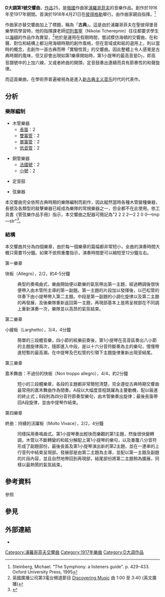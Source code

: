 {{NoteTA
|T=zh-cn:第1号交响曲 (普罗科菲耶夫);zh-tw:第1號交響曲 (普羅高菲夫);zh-hk:第1號交響曲 (浦羅哥菲夫);
|1=zh-cn:普罗科菲耶夫;zh-tw:普羅高菲夫;zh-hk:浦羅哥菲夫;
}}

'''D大調第1號交響曲'''，[[作品號|作品]]25，是[[俄國|俄國]]作曲家[[謝爾蓋·謝爾蓋耶維奇·普羅科菲耶夫|浦羅哥菲夫]]的音樂作品。創作於1916年至1917年期間。首演於1918年4月21日在[[彼得格勒|彼得格勒]]舉行。由作曲家親自指揮。<ref>Steinberg, Michael. "The Symphony: a listeners guide". p. 429-433. Oxford University Press, 1995</ref>

作曲家亦替交響曲加上了標題，稱為「'''古典'''」。這是由於浦羅哥菲夫在聖彼得堡音樂學院學習時，他的指揮課老師[[尼古拉·尼古拉耶维奇·切列普宁|切列普寧]]（Nikolai Tcherepnin）往往都要求學生以[[海頓|海頓]]的作品作為實習，<ref>英國廣播公司第3電台頻道節目 [http://www.bbc.co.uk/radio3/discoveringmusic/pipassets/ram/cdm0731prokofievclassical.ram Discovering Music] {{Wayback|url=http://www.bbc.co.uk/radio3/discoveringmusic/pipassets/ram/cdm0731prokofievclassical.ram |date=20191202220325 }} 由 1:00 至 3:40 (英文廣播)</ref>他於是運用在假期時間，嘗試模仿海頓的交響曲，在和聲、對位和結構上都沿用海頓時期的創作風格，但在音域或和絃的選用上，則以當時的概念，去創作一首古典而帶「實驗性質」的交響曲。因此整體上令人感覺是古典時期的風味，但又卻會出現如第1樂章開始時，第1小提琴的最高音是D<sub>7</sub>，即高音譜號中的上加六線，又或者終曲的開頭，定音鼓奏出連續而具有節奏性的和聲旋律。

而這首樂曲，在學術界普遍被視為是進入[[新古典主义音乐|新古典主义音乐]]时代的代表作。

== 分析 ==
=== 樂隊編制 ===
{{multicol}}
* 木管樂器
** [[長笛|長笛]]：2
** [[雙簧管|雙簧管]]：2
** [[單簧管|單簧管]]：2
** [[低音管|低音管]]：2
{{multicol-break}}
* 銅管樂器
** [[法國號|法國號]]：2
** [[小號|小號]]：2
{{multicol-break}}
* 定音鼓
{{multicol-break}}
* 弦樂器
{{multicol-end}}

本交響曲完全依照古典時期的樂隊編制而創作，因此縱然當時各種木管變種樂器，長號及各類型的敲擊樂器已經成為樂隊的常規樂器之一，但全都不在此使用。依工具書《管弦樂作品手冊》指示，本交響曲之配器可簡記為"2 2 2 2—2 2 0 0—tmp—str"<ref>{{Cite book|title=''ORCHESTRAL MUSIC: A Handbook.''|url=https://archive.org/details/orchestralmusic00dani|last=Daniels|first=David|publisher=Scarecrow Press, Inc.|year=1996|isbn=0-8108-3228-3|location=Lanham|pages=[https://archive.org/details/orchestralmusic00dani/page/n327 315]|edition=3rd ed.}}</ref>。

=== 結構 ===
本交響曲共分為四個樂章，由於每一個樂章的篇幅都非常短小，全曲的演奏時間大概只需要15分鐘。如果不依照重覆指示，演奏時間更可以縮短至12分鐘左右。

;第一樂章
快板（Allegro），2/2，約4-5分鐘
: 典型的奏鳴曲式，樂曲開始便以歡樂的氣氛帶出第一主題，經過轉調後很快便帶入由木管所主導的第一副題。第一主題的片段加以發揮後，以巴松管的伴奏下由小提琴帶入第二主題。中段是第一副題的小調化旋律以及第二主題的再發展，及後樂隊重新返回第一主題，再現部基本上是將呈視部在不同調上重新演奏一次，樂隊並以高昂的氣氛結束。

;第二樂章
小緩板（Larghetto），3/4，4分鐘
: 簡單的三段體音樂，四小節的絃樂前奏後，第1小提琴在高音區奏出八小節的主題旋律兩次，隨即進入中段，是以十六分音符斷奏為主的樂句，慢慢帶進短暫的最高潮。在中提琴及巴松管的引領下主題旋律重新出現至結尾。

;第三樂章
嘉禾舞曲：不過份的快板（Non troppo allegro），4/4，約2分鐘
: 短小的三段體樂章，各段的主題都非常簡短清楚，完全遵從古典時期交響曲最常用的嘉禾舞曲作為間奏。A段以大幅度音程跳躍為主要動機，配以級進的終止式；B段則為四分音符節奏型樂句，由木管樂奏出旋律；最後長笛帶回A段旋律，並由中提琴作結束。

;第四樂章
終曲：持續的活躍板（Molto Vivace），2/2，4分鐘
: 同樣採用奏鳴曲式。第1小提琴奏出輕快而樂觀的第1主題，然後很快變轉調，木管以不斷轉變的和絃分解配上第1小提琴的樂句，以及重覆八分音符形成了副題部份，最後長笛及第1小提琴演出新的第2主題，並在一連串的上行音列中結束呈現部。發展部是由第二主題為主導，並配以第一主題及副題的片段內容，並且自然地帶回到再現部，結尾部份將第二主題稍為擴展，同樣以最熱鬧的氣氛結束。

== 參考資料 ==
;參照
{{reflist}}

== 參見 ==
{{portal|古典音樂}}

== 外部連結 ==
* {{IMSLP2|work=Symphony No.1, Op.25 (Prokofiev, Sergey)|cname=普羅高菲夫第1號交響曲}}

{{浦羅哥菲夫交響曲}}
[[Category:浦羅哥菲夫交響曲|Category:浦羅哥菲夫交響曲]]
[[Category:1917年樂曲|Category:1917年樂曲]]
[[Category:D大调作品|Category:D大调作品]]